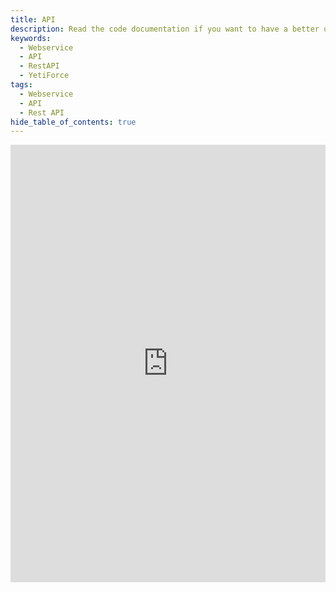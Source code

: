```yaml
---
title: API
description: Read the code documentation if you want to have a better understanding of the YetiForce system
keywords:
  - Webservice
  - API
  - RestAPI
  - YetiForce
tags:
  - Webservice
  - API
  - Rest API
hide_table_of_contents: true
---
```



<DocCardList />

<iframe
	title="Youtube video"
	src="https://doc.yetiforce.com/api/"
	frameborder="0"
	width="100%"
	height="700px"
	allowfullscreen
></iframe>
